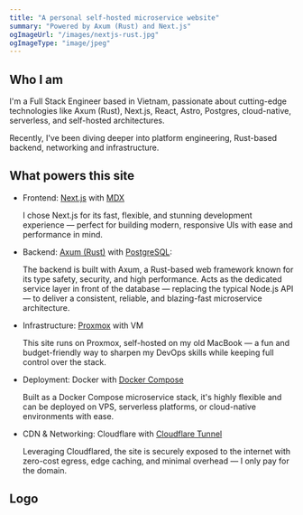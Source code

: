 ```yaml
---
title: "A personal self-hosted microservice website"
summary: "Powered by Axum (Rust) and Next.js"
ogImageUrl: "/images/nextjs-rust.jpg"
ogImageType: "image/jpeg"
---
```


## Who I am

I'm a Full Stack Engineer based in Vietnam, passionate about cutting-edge technologies like Axum (Rust), Next.js, React, Astro, Postgres, cloud-native, serverless, and self-hosted architectures.

Recently, I've been diving deeper into platform engineering, Rust-based backend, networking and infrastructure.

## What powers this site

- Frontend: [Next.js](https://nextjs.org/) with [MDX](https://mdxjs.com/)

  I chose Next.js for its fast, flexible, and stunning development experience — perfect for building modern, responsive UIs with ease and performance in mind.

- Backend: [Axum (Rust)](https://github.com/tokio-rs/axum) with [PostgreSQL](https://www.postgresql.org/):

  The backend is built with Axum, a Rust-based web framework known for its type safety, security, and high performance. Acts as the dedicated service layer in front of the database — replacing the typical Node.js API — to deliver a consistent, reliable, and blazing-fast microservice architecture.

- Infrastructure: [Proxmox](https://www.proxmox.com) with VM

  This site runs on Proxmox, self-hosted on my old MacBook — a fun and budget-friendly way to sharpen my DevOps skills while keeping full control over the stack.

- Deployment: Docker with [Docker Compose](https://docs.docker.com/compose/)

  Built as a Docker Compose microservice stack, it's highly flexible and can be deployed on VPS, serverless platforms, or cloud-native environments with ease.

- CDN & Networking: Cloudflare with [Cloudflare Tunnel](https://developers.cloudflare.com/cloudflare-one/connections/connect-networks/)

  Leveraging Cloudflared, the site is securely exposed to the internet with zero-cost egress, edge caching, and minimal overhead — I only pay for the domain.

## Logo

<Logo />
